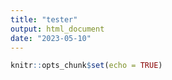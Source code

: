 ```yaml
---
title: "tester"
output: html_document
date: "2023-05-10"
---
```


```r
knitr::opts_chunk$set(echo = TRUE)
```


